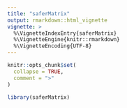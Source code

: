 ---
title: "saferMatrix"
output: rmarkdown::html_vignette
vignette: >
  %\VignetteIndexEntry{saferMatrix}
  %\VignetteEngine{knitr::rmarkdown}
  %\VignetteEncoding{UTF-8}
---

```{r, include = FALSE}
knitr::opts_chunk$set(
  collapse = TRUE,
  comment = ">"
)
```

```{r setup}
library(saferMatrix)
```

